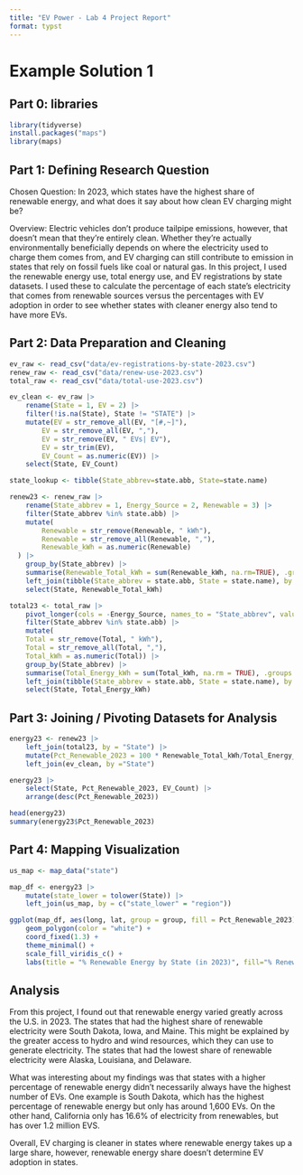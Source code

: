 ```yaml
---
title: "EV Power - Lab 4 Project Report"
format: typst
---
```


# Example Solution 1

## **Part 0: libraries**

```r
library(tidyverse)
install.packages("maps")
library(maps)
```

## **Part 1:** **Defining Research Question**

Chosen Question: In 2023, which states have the highest share of renewable energy, and what does it say about how clean EV charging might be?

Overview: Electric vehicles don't produce tailpipe emissions, however, that doesn't mean that they're entirely clean. Whether they're actually environmentally beneficially depends on where the electricity used to charge them comes from, and EV charging can still contribute to emission in states that rely on fossil fuels like coal or natural gas. In this project, I used the renewable energy use, total energy use, and EV registrations by state datasets. I used these to calculate the percentage of each state's electricity that comes from renewable sources versus the percentages with EV adoption in order to see whether states with cleaner energy also tend to have more EVs. 

## **Part 2: Data Preparation and Cleaning**

```r
ev_raw <- read_csv("data/ev-registrations-by-state-2023.csv")
renew_raw <- read_csv("data/renew-use-2023.csv")
total_raw <- read_csv("data/total-use-2023.csv")

ev_clean <- ev_raw |>
    rename(State = 1, EV = 2) |>
    filter(!is.na(State), State != "STATE") |>
    mutate(EV = str_remove_all(EV, "[#,~]"),
        EV = str_remove_all(EV, ","),
        EV = str_remove(EV, " EVs| EV"),
        EV = str_trim(EV),
        EV_Count = as.numeric(EV)) |>
    select(State, EV_Count)

state_lookup <- tibble(State_abbrev=state.abb, State=state.name)

renew23 <- renew_raw |>
    rename(State_abbrev = 1, Energy_Source = 2, Renewable = 3) |>
    filter(State_abbrev %in% state.abb) |>
    mutate(
        Renewable = str_remove(Renewable, " kWh"),
        Renewable = str_remove_all(Renewable, ","),
        Renewable_kWh = as.numeric(Renewable)
  ) |>
    group_by(State_abbrev) |>
    summarise(Renewable_Total_kWh = sum(Renewable_kWh, na.rm=TRUE), .groups = "drop") |>
    left_join(tibble(State_abbrev = state.abb, State = state.name), by ="State_abbrev") |>
    select(State, Renewable_Total_kWh)

total23 <- total_raw |>
    pivot_longer(cols = -Energy_Source, names_to = "State_abbrev", values_to = "Total") |>
    filter(State_abbrev %in% state.abb) |>
    mutate(
    Total = str_remove(Total, " kWh"),
    Total = str_remove_all(Total, ","),
    Total_kWh = as.numeric(Total)) |>
    group_by(State_abbrev) |>
    summarise(Total_Energy_kWh = sum(Total_kWh, na.rm = TRUE), .groups = "drop") |>
    left_join(tibble(State_abbrev = state.abb, State = state.name), by = "State_abbrev") |>
    select(State, Total_Energy_kWh)


```

## **Part 3: Joining / Pivoting Datasets for Analysis**

```r
energy23 <- renew23 |>
    left_join(total23, by = "State") |>
    mutate(Pct_Renewable_2023 = 100 * Renewable_Total_kWh/Total_Energy_kWh) |>
    left_join(ev_clean, by ="State")

energy23 |>
    select(State, Pct_Renewable_2023, EV_Count) |>
    arrange(desc(Pct_Renewable_2023)) 

head(energy23)
summary(energy23$Pct_Renewable_2023)
```

## **Part 4: Mapping Visualization**

```r
us_map <- map_data("state")

map_df <- energy23 |>
    mutate(state_lower = tolower(State)) |>
    left_join(us_map, by = c("state_lower" = "region"))

ggplot(map_df, aes(long, lat, group = group, fill = Pct_Renewable_2023))+
    geom_polygon(color = "white") +
    coord_fixed(1.3) +
    theme_minimal() +
    scale_fill_viridis_c() +
    labs(title = "% Renewable Energy by State (in 2023)", fill="% Renewable")

```

## Analysis

From this project, I found out that renewable energy varied greatly across the U.S. in 2023. The states that had the highest share of renewable electricity were South Dakota, Iowa, and Maine. This might be explained by the greater access to hydro and wind resources, which they can use to generate electricity. The states that had the lowest share of renewable electricity were Alaska, Louisiana, and Delaware.

What was interesting about my findings was that states with a higher percentage of renewable energy didn't necessarily always have the highest number of EVs. One example is South Dakota, which has the highest percentage of renewable energy but only has around 1,600 EVs. On the other hand, California only has 16.6% of electricity from renewables, but has over 1.2 million EVS. 

Overall, EV charging is cleaner in states where renewable energy takes up a large share, however, renewable energy share doesn't determine EV adoption in states. 